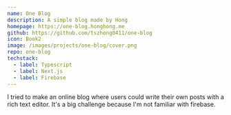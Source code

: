 ```yaml
---
name: One Blog
description: A simple blog made by Hong
homepage: https://one-blog.honghong.me
github: https://github.com/tszhong0411/one-blog
icon: Book2
image: /images/projects/one-blog/cover.png
repo: one-blog
techstack:
  - label: Typescript
  - label: Next.js
  - label: Firebase
---
```


I tried to make an online blog where users could write their own posts with a rich text editor. It's a big challenge because I'm not familiar with firebase.
